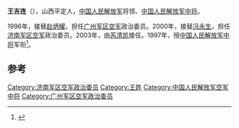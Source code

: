 '''王吉连'''（{{bd|1941年|||catIdx=}}），山西平定人，[[中国人民解放军|中国人民解放军]]将领、[[中国人民解放军中将|中国人民解放军中将]]。

1996年，接替[[赵炳耀|赵炳耀]]，担任[[广州军区空军|广州军区空军]]政治委员。2000年，接替[[冯永生|冯永生]]，担任[[济南军区空军|济南军区空军]]政治委员。2003年，由[[芮清凯|芮清凯]]接任。1997年，授[[中国人民解放军中将|中国人民解放军中将]]军衔<ref>{{citenews|author=|title=中将李良辉、吴润忠、王福中等联合签名封|url=http://www.wjfno1.net/html/report/5544-1.htm|accessdate=2012-05-05|newspaper=美丽的神话|deadurl=yes|archiveurl=https://web.archive.org/web/20160304110624/http://www.wjfno1.net/html/report/5544-1.htm|archivedate=2016-03-04}}</ref>。

== 参考 ==
{{reflist}}
{{start box}}
{{s-mil}}
{{succession box|[[赵炳耀|赵炳耀]]|[[朱永清|朱永清]]|[[中国人民解放军|中国人民解放军]][[广州军区空军|广州军区空军]]政治委员|1996年11月-2000年12月}}
{{succession box|[[冯永生|冯永生]]|[[芮清凯|芮清凯]]|[[中国人民解放军|中国人民解放军]][[济南军区空军|济南军区空军]]政治委员|2000年12月-2003年12月}}
{{end box}}
{{中国军事人物小作品}}

[[Category:济南军区空军政治委员|Category:济南军区空军政治委员]]
[[Category:王姓|Category:王姓]]
[[Category:中国人民解放军空军中将|Category:中国人民解放军空军中将]]
[[Category:广州军区空军政治委员|Category:广州军区空军政治委员]]